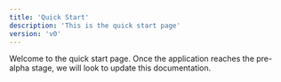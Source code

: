 ```yaml
---
title: 'Quick Start'
description: 'This is the quick start page'
version: 'v0'
---
```


Welcome to the quick start page. Once the application reaches the pre-alpha stage, we will look to update this documentation.